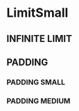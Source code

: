
# LimitSmall

<Props of={LimitSmall} />

<Playground>
  <LimitSmall limit={100} quantity={10} limitText='Vivamus ultrices' />
</Playground>

## INFINITE LIMIT

<Playground>
  <LimitSmall limit={-1} quantity={10} limitText='Vivamus ultrices' />
</Playground>

## PADDING

### PADDING SMALL

<Playground>
  <LimitSmall
    limit={100}
    quantity={10}
    limitText='Vivamus ultrices'
    padding='small'
  />
</Playground>

### PADDING MEDIUM

<Playground>
  <LimitSmall
    limit={100}
    quantity={10}
    limitText='Vivamus ultrices'
    padding='medium'
  />
</Playground>
